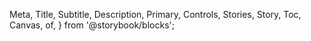   Meta,
  Title,
  Subtitle,
  Description,
  Primary,
  Controls,
  Stories,
  Story,
  Toc,
  Canvas,
  of,
} from '@storybook/blocks';


<Meta of={BreadcrumbsStories} />

<Title />

{/* Table of Contents */}

* [Overview](#overview)
* [Props](#props)
* [Usage](#usage)
* [Variants](#variants)

## Overview

Contextual navigation that helps the user know where they are within the site and navigate within the site.

<Primary />

## Props

<Controls />

## Usage

Use the Breadcrumbs to:

* Show the actual steps the user took to get to the current page,
* Reflect the site hierarchy and show the user where they are in that hierarchy.
  Place the breadcrumbs at the top left of the page between the main navigation and the page title.

To use breadcrumb, grap the `mas-breadcrumb-item` (with **content** and **href** attributes to display text and site to navigate) in the `mas-breadcrumbs`.

## Variants

### Overview

<Canvas>
  <Story of={BreadcrumbsStories.Overview} />
</Canvas>

### Collapse

For breadcrumbs, a property to unfold hidden elements exists. Clicking on these “three little dots” unfolds the hidden elements.

<Canvas>
  <Story of={BreadcrumbsStories.Collapse} />
</Canvas>

## Guidelines

* Best practices are available [here](https://zeroheight.com/9b39bb2a0/p/96bc2b-breadcrumb/b/964f27)

## Feedback & contact

* Help us improve this pattern by providing feedback, asking questions, and leaving any other comments [here](https://github.com/bouygues-construction/design-system-bycn/issues/new)
